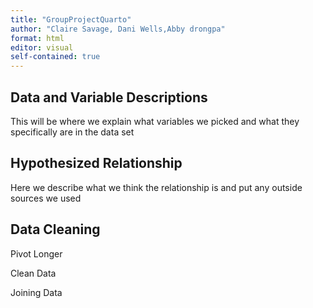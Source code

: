 ```yaml
---
title: "GroupProjectQuarto"
author: "Claire Savage, Dani Wells,Abby drongpa"
format: html
editor: visual
self-contained: true
---
```


## Data and Variable Descriptions

This will be where we explain what variables we picked and what they specifically are in the data set

## Hypothesized Relationship

Here we describe what we think the relationship is and put any outside sources we used

## Data Cleaning

Pivot Longer

Clean Data

Joining Data
